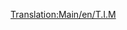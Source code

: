 [[Translation:Main/en/T.I.M]]{{Template:Train/Fr
|Image=[[File:en/Tim.png]]
|Nom="T.I.M."
|Coût=46 875£ (93 750$)
|Vitesse=241 km/h (150 mph)
|Poids=90 t
|Puissance=7000 cv (5220 kW)
|Entretien=3 374£ (6 748$)
|Conception=1984
|Vie=25
|Capacité=N/A
|Description=C'est une locomotive à deux têtes, capable d'aller jusqu'à 64 km/h plus vite que son suivant, le [[Main/fr/SH "40"|SH "40"]]. Il y a une locomotive électrique sur rail plus rapide, l'[[Main/fr/AsiaStar|"AsiaStar"]].
|Réalité=C'est l'équivalent Transport Tycoon du premier modèle de [http://www.wikipedia.org/wiki/fr:TGV TGV] (Train à Grande Vitesse) français.
}}